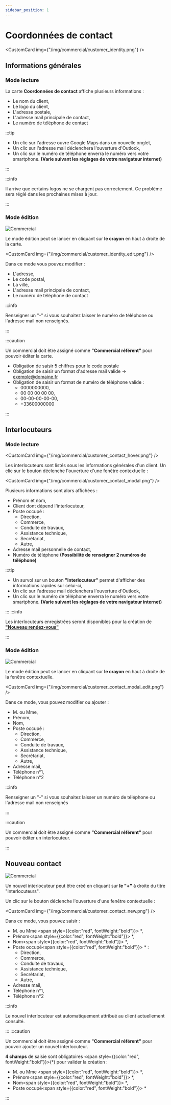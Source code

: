 ```yaml
---
sidebar_position: 1
---
```



# Coordonnées de contact

<CustomCard img={"/img/commercial/customer_identity.png"} />

## Informations générales

### Mode lecture

La carte **Coordonnées de contact** affiche plusieurs informations :

- Le nom du client,
- Le logo du client,
- L'adresse postale,
- L'adresse mail principale de contact,
- Le numéro de téléphone de contact

:::tip

- Un clic sur l'adresse ouvre Google Maps dans un nouvelle onglet,
- Un clic sur l'adresse mail déclenchera l'ouverture d'Outlook,
- Un clic sur le numéro de téléphone enverra le numéro vers votre smartphone. **(Varie suivant les réglages de votre navigateur internet)**

:::

:::info

Il arrive que certains logos ne se chargent pas correctement. Ce problème sera réglé dans les prochaines mises à jour.

:::

### Mode édition

<div style={{ display: "flex", gap: "8px", marginBottom: "32px" }}>
  <img src={"/img/illustration/pencil.svg"} alt="Commercial" />
  <p style={{ margin: 0 }}>
    Le mode édition peut se lancer en cliquant sur <b>le crayon</b> en haut à
    droite de la carte.
  </p>
</div>

<CustomCard img={"/img/commercial/customer_identity_edit.png"} />

Dans ce mode vous pouvez modifier :

- L'adresse,
- Le code postal,
- La ville,
- L'adresse mail principale de contact,
- Le numéro de téléphone de contact

:::info

Renseigner un "-" si vous souhaitez laisser le numéro de téléphone ou l'adresse mail non renseignés.

:::

:::caution

Un commercial doit être assigné comme **"Commercial référent"** pour pouvoir éditer la carte.

- Obligation de saisir 5 chiffres pour le code postale
- Obligation de saisir un format d'adresse mail valide → exemple@domaine.fr
- Obligation de saisir un format de numéro de téléphone valide :
  - 0000000000,
  - 00 00 00 00 00,
  - 00-00-00-00-00,
  - +33600000000

:::

## Interlocuteurs

### Mode lecture

<CustomCard img={"/img/commercial/customer_contact_hover.png"} />

Les interlocuteurs sont listés sous les informations générales d'un client. Un clic sur le bouton déclenche l'ouverture d'une fenêtre contextuelle :

<CustomCard img={"/img/commercial/customer_contact_modal.png"} />

Plusieurs informations sont alors affichées :

- Prénom et nom,
- Client dont dépend l'interlocuteur,
- Poste occupé :
  - Direction,
  - Commerce,
  - Conduite de travaux,
  - Assistance technique,
  - Secrétariat,
  - Autre,
- Adresse mail personnelle de contact,
- Numéro de téléphone **(Possibilité de renseigner 2 numéros de téléphone)**

:::tip

- Un survol sur un bouton **"Interlocuteur"** permet d'afficher des informations rapides sur celui-ci,
- Un clic sur l'adresse mail déclenchera l'ouverture d'Outlook,
- Un clic sur le numéro de téléphone enverra le numéro vers votre smartphone. **(Varie suivant les réglages de votre navigateur internet)**

:::
:::info

Les interlocuteurs enregistrées seront disponibles pour la création de **["Nouveau rendez-vous"](/docs/commercial/client/visites-reunion#nouveau-rendez-vous)**

:::

### Mode édition

<div style={{ display: "flex", gap: "8px", marginBottom: "32px" }}>
  <img src={"/img/illustration/pencil.svg"} alt="Commercial" />
  <p style={{ margin: 0 }}>
    Le mode édition peut se lancer en cliquant sur <b>le crayon</b> en haut à
    droite de la fenêtre contextuelle.
  </p>
</div>

<CustomCard img={"/img/commercial/customer_contact_modal_edit.png"} />

Dans ce mode, vous pouvez modifier ou ajouter :

- M. ou Mme,
- Prénom,
- Nom,
- Poste occupé :
  - Direction,
  - Commerce,
  - Conduite de travaux,
  - Assistance technique,
  - Secrétariat,
  - Autre,
- Adresse mail,
- Téléphone n°1,
- Téléphone n°2

:::info

Renseigner un "-" si vous souhaitez laisser un numéro de téléphone ou l'adresse mail non renseignés

:::

:::caution

Un commercial doit être assigné comme **"Commercial référent"** pour pouvoir éditer un interlocuteur.

:::

## Nouveau contact

<div style={{ display: "flex", gap: "8px", marginBottom: "32px" }}>
  <img src={"/img/illustration/circle-plus.svg"} alt="Commercial" />
  <p style={{ margin: 0 }}>
    Un nouvel interlocuteur peut être créé en cliquant sur <b>le "+"</b> à
    droite du titre "Interlocuteurs".
  </p>
</div>

Un clic sur le bouton déclenche l'ouverture d'une fenêtre contextuelle :

<CustomCard img={"/img/commercial/customer_contact_new.png"} />

Dans ce mode, vous pouvez saisir :

- M. ou Mme <span style={{color:"red", fontWeight:"bold"}}> \*</span>,
- Prénom<span style={{color:"red", fontWeight:"bold"}}> \*</span>,
- Nom<span style={{color:"red", fontWeight:"bold"}}> \*</span>,
- Poste occupé<span style={{color:"red", fontWeight:"bold"}}> \*</span> :
  - Direction,
  - Commerce,
  - Conduite de travaux,
  - Assistance technique,
  - Secrétariat,
  - Autre,
- Adresse mail,
- Téléphone n°1,
- Téléphone n°2

:::info

Le nouvel interlocuteur est automatiquement attribué au client actuellement consulté.

:::
:::caution

Un commercial doit être assigné comme **"Commercial référent"** pour pouvoir ajouter un nouvel interlocuteur.

**4 champs** de saisie sont obligatoires <span style={{color:"red", fontWeight:"bold"}}>(\*)</span> pour valider la création :

- M. ou Mme <span style={{color:"red", fontWeight:"bold"}}> \*</span>,
- Prénom<span style={{color:"red", fontWeight:"bold"}}> \*</span>,
- Nom<span style={{color:"red", fontWeight:"bold"}}> \*</span>,
- Poste occupé<span style={{color:"red", fontWeight:"bold"}}> \*</span>

:::
